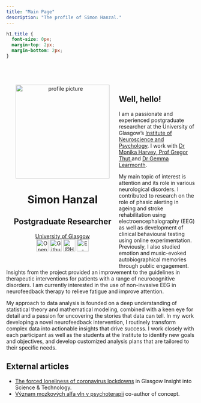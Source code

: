 ```yaml
---
title: "Main Page"
description: "The profile of Simon Hanzal."
---
```


```css
h1.title {
  font-size: 0px;
  margin-top: 2px;
  margin-bottom: 2px;
}
```


<div style= "float:left;position: relative; margin: 20px; text-align: center">
<br>
<br>
<img src="images/profile_pic.jpeg" alt="profile picture" width="250px" height="250px">
<p>
<h1> Simon Hanzal </h1>
<h2> Postgraduate Researcher </h2>
<a href="https://www.gla.ac.uk/pgrs/simonhanzal" title = "University of Glasgow"> University of Glasgow </a>
<br>
<a href="https://osf.io/z37c5/" title = "Simon Hanzal OSF"><img src="images/osf.png" alt="Open Science Framework" width="32px" height="32px"></a>
<a href="https://github.com/SimonHanzal" title = "Simon Hanzal Github"><img src="images/github.png" alt="Github Simon Hanzal" width="32px" height="32px"></a>
<a href="https://twitter.com/HanzalSimon" title = "@Hanzalsimon"><img src="images/twitter.png" alt="@Hanzalsimon" width="32px" height="32px"></a>
<a href="mailto:s.hanzal.1@research.gla.ac.uk"  title = "E-mail"> <img src="images/mail.png" alt="E-mail" width="32px" height="32px"></a>
</p>
</div>

<br>
<br>
<br>

## Well, hello!

I am a passionate and experienced postgraduate researcher at the University of Glasgow's <a href="https://www.gla.ac.uk/researchinstitutes/neurosciencepsychology/" title = "Institute of Neuroscience and Psychology"> Institute of Neuroscience and Psychology</a>. I work with <a href="https://www.gla.ac.uk/schools/psychology/staff/monikaharvey/" title = "Dr Monika Harvey">Dr Monika Harvey</a>,<a href="https://www.gla.ac.uk/researchinstitutes/neurosciencepsychology/staff/gregorthut/" title = "Prof Gregor Thut"> Prof Gregor Thut </a> and <a href="https://gemmalearmonth.com/" title = "Dr Gemma Learmonth">Dr Gemma Learmonth</a>.

My main topic of interest is attention and its role in various neurological disorders. I contributed to research on the role of phasic alerting in ageing and stroke rehabilitation using electroencephalography (EEG) as well as development of clinical behavioural testing using online experimentation. Previously, I also studied emotion and music-evoked autobiographical memories through public engagement. Insights from the project provided an improvement to the guidelines in therapeutic interventions for patients with a range of neurocognitive disorders. I am currently interested in the use of non-invasive EEG in neurofeedback therapy to relieve fatigue and improve attention.

My approach to data analysis is founded on a deep understanding of statistical theory and mathematical modeling, combined with a keen eye for detail and a passion for uncovering the stories that data can tell. In my work developing a novel neurofeedback intervention, I routinely transform complex data into actionable insights that drive success. I work closely with each participant as well as the students at the Institute to identify new goals and objectives, and develop customized analysis plans that are tailored to their specific needs. 

## External articles

* <a href="https://the-gist.org/2020/09/the-forced-loneliness-of-coronavirus-lockdowns/" title = "The forced loneliness of coronavirus lockdowns"> The forced loneliness of coronavirus lockdowns</a> in Glasgow Insight into Science & Technology.
* <a href="http://www.psychoterapeutickesluzby.cz/vyznam-mozkovych-alfa-vln-v-psychoterapii/" title = "Význam mozkových alfa vln v psychoterapii"> Význam mozkových alfa vln v psychoterapii</a> co-author of concept.